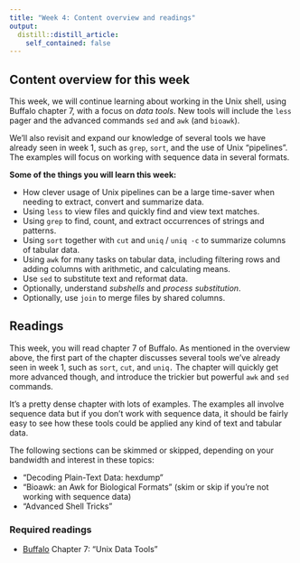 ```yaml
---
title: "Week 4: Content overview and readings"
output:
  distill::distill_article:
    self_contained: false
---
```


## Content overview for this week

This week, we will continue learning about working in the Unix shell,
using Buffalo chapter 7, with a focus on *data tools*.
New tools will include the `less` pager
and the advanced commands `sed` and `awk` (and `bioawk`).

We'll also revisit and expand our knowledge of several tools we have already seen
in week 1, such as `grep`, `sort`, and the use of Unix "pipelines".
The examples will focus on working with sequence data in several formats. 

**Some of the things you will learn this week:**

- How clever usage of Unix pipelines can be a large time-saver
  when needing to extract, convert and summarize data.
- Using `less` to view files and quickly find and view text matches. 
- Using `grep` to find, count, and extract occurrences of strings and patterns. 
- Using `sort` together with `cut` and `uniq` / `uniq -c` to summarize columns
  of tabular data.
- Using `awk` for many tasks on tabular data,
  including filtering rows and adding columns with arithmetic, and calculating means.
- Use `sed` to substitute text and reformat data. 
- Optionally, understand *subshells* and *process substitution*.
- Optionally, use `join` to merge files by shared columns.

## Readings

This week, you will read chapter 7 of Buffalo.
As mentioned in the overview above,
the first part of the chapter discusses several tools we've already seen in week 1,
such as `sort`, `cut`, and `uniq.`
The chapter will quickly get more advanced though,
and introduce the trickier but powerful `awk` and `sed` commands.

It's a pretty dense chapter with lots of examples.
The examples all involve sequence data but if you don't work with sequence data,
it should be fairly easy to see how these tools could be applied any kind of text and tabular data.

The following sections can be skimmed or skipped, depending on your bandwidth and
interest in these topics:

- "Decoding Plain-Text Data: hexdump"
- "Bioawk: an Awk for Biological Formats" (skim or skip if you're not working with sequence data)
- "Advanced Shell Tricks"

### Required readings

- [Buffalo](https://library.ohio-state.edu/record=b8538907~S7)
  Chapter 7: "Unix Data Tools"
  
